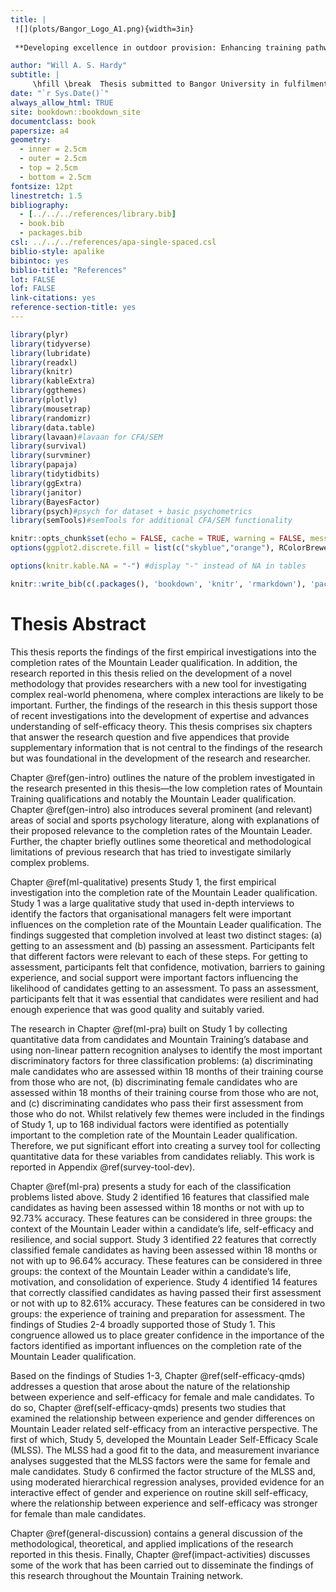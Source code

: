 ```yaml
--- 
title: |
 ![](plots/Bangor_Logo_A1.png){width=3in}
 
 **Developing excellence in outdoor provision: Enhancing training pathways for outdoor qualifications**

author: "Will A. S. Hardy"
subtitle: |
     \hfill \break  Thesis submitted to Bangor University in fulfilment of the requirements for the Degree of Doctor of Philosophy at the School of Sport, Health, and Exercise Sciences, Bangor University.
date: "`r Sys.Date()`"
always_allow_html: TRUE
site: bookdown::bookdown_site
documentclass: book
papersize: a4
geometry:
  - inner = 2.5cm
  - outer = 2.5cm
  - top = 2.5cm
  - bottom = 2.5cm
fontsize: 12pt
linestretch: 1.5
bibliography:
  - [../../../references/library.bib]
  - book.bib
  - packages.bib
csl: ../../../references/apa-single-spaced.csl
biblio-style: apalike
bibintoc: yes
biblio-title: "References"
lot: FALSE
lof: FALSE
link-citations: yes
reference-section-title: yes
---
```


```r
library(plyr)
library(tidyverse)
library(lubridate)
library(readxl)
library(knitr)
library(kableExtra)
library(ggthemes)
library(plotly)
library(mousetrap)
library(randomizr)
library(data.table)
library(lavaan)#lavaan for CFA/SEM
library(survival)
library(survminer)
library(papaja)
library(tidytidbits)
library(ggExtra)
library(janitor)
library(BayesFactor)
library(psych)#psych for dataset + basic psychometrics
library(semTools)#semTools for additional CFA/SEM functionality

knitr::opts_chunk$set(echo = FALSE, cache = TRUE, warning = FALSE, message = FALSE, fig.pos = "H")
options(ggplot2.discrete.fill = list(c("skyblue","orange"), RColorBrewer::brewer.pal(3, "Set2")))

options(knitr.kable.NA = "-") #display "-" instead of NA in tables

knitr::write_bib(c(.packages(), 'bookdown', 'knitr', 'rmarkdown'), 'packages.bib')
```

\setstretch{1.0}
\listoftables
\addcontentsline{toc}{section}{List of Tables}

\listoffigures
\addcontentsline{toc}{section}{List of Figures}
\setstretch{1.5}

\mainmatter
\setcounter{page}{1}
<!-- \setlength{\parindent}{4em} -->
<!-- \setlength{\parskip}{1em} -->

# Thesis Abstract {-}

This thesis reports the findings of the first empirical investigations into the completion rates of the Mountain Leader qualification. In addition, the research reported in this thesis relied on the development of a novel methodology that provides researchers with a new tool for investigating complex real-world phenomena, where complex interactions are likely to be important. Further, the findings of the research in this thesis support those of recent investigations into the development of expertise and advances understanding of self-efficacy theory. This thesis comprises six chapters that answer the research question and five appendices that provide supplementary information that is not central to the findings of the research but was foundational in the development of the research and researcher.

Chapter \@ref(gen-intro) outlines the nature of the problem investigated in the research presented in this thesis---the low completion rates of Mountain Training qualifications and notably the Mountain Leader qualification. Chapter \@ref(gen-intro) also introduces several prominent (and relevant) areas of social and sports psychology literature, along with explanations of their proposed relevance to the completion rates of the Mountain Leader. Further, the chapter briefly outlines some theoretical and methodological limitations of previous research that has tried to investigate similarly complex problems.

Chapter \@ref(ml-qualitative) presents Study 1, the first empirical investigation into the completion rate of the Mountain Leader qualification. Study 1 was a large qualitative study that used in-depth interviews to identify the factors that organisational managers felt were important influences on the completion rate of the Mountain Leader qualification. The findings suggested that completion involved at least two distinct stages: (a) getting to an assessment and (b) passing an assessment. Participants felt that different factors were relevant to each of these steps. For getting to assessment, participants felt that confidence, motivation, barriers to gaining experience, and social support were important factors influencing the likelihood of candidates getting to an assessment. To pass an assessment, participants felt that it was essential that candidates were resilient and had enough experience that was good quality and suitably varied.

The research in Chapter \@ref(ml-pra) built on Study 1 by collecting quantitative data from candidates and Mountain Training's database and using non-linear pattern recognition analyses to identify the most important discriminatory factors for three classification problems: (a) discriminating male candidates who are assessed within 18 months of their training course from those who are not, (b) discriminating female candidates who are assessed within 18 months of their training course from those who are not, and (c) discriminating candidates who pass their first assessment from those who do not. Whilst relatively few themes were included in the findings of Study 1, up to 168 individual factors were identified as potentially important to the completion rate of the Mountain Leader qualification. Therefore, we put significant effort into creating a survey tool for collecting quantitative data for these variables from candidates reliably. This work is reported in Appendix \@ref(survey-tool-dev).

Chapter \@ref(ml-pra) presents a study for each of the classification problems listed above. Study 2 identified 16 features that classified male candidates as having been assessed within 18 months or not with up to 92.73% accuracy. These features can be considered in three groups: the context of the Mountain Leader within a candidate's life, self-efficacy and resilience, and social support. Study 3 identified 22 features that correctly classified female candidates as having been assessed within 18 months or not with up to 96.64% accuracy. These features can be considered in three groups: the context of the Mountain Leader within a candidate's life, motivation, and consolidation of experience. Study 4 identified 14 features that correctly classified candidates as having passed their first assessment or not with up to 82.61% accuracy. These features can be considered in two groups: the experience of training and preparation for assessment. The findings of Studies 2-4 broadly supported those of Study 1. This congruence allowed us to place greater confidence in the importance of the factors identified as important influences on the completion rate of the Mountain Leader qualification.

Based on the findings of Studies 1-3, Chapter \@ref(self-efficacy-qmds) addresses a question that arose about the nature of the relationship between experience and self-efficacy for female and male candidates. To do so, Chapter \@ref(self-efficacy-qmds) presents two studies that examined the relationship between experience and gender differences on Mountain Leader related self-efficacy from an interactive perspective. The first of which, Study 5, developed the Mountain Leader Self-Efficacy Scale (MLSS). The MLSS had a good fit to the data, and measurement invariance analyses suggested that the MLSS factors were the same for female and male candidates. Study 6 confirmed the factor structure of the MLSS and, using moderated hierarchical regression analyses, provided evidence for an interactive effect of gender and experience on routine skill self-efficacy, where the relationship between experience and self-efficacy was stronger for female than male candidates.

Chapter \@ref(general-discussion) contains a general discussion of the methodological, theoretical, and applied implications of the research reported in this thesis. Finally, Chapter \@ref(impact-activities) discusses some of the work that has been carried out to disseminate the findings of this research throughout the Mountain Training network.


